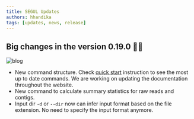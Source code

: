 ```yaml
---
title: SEGUL Updates
authors: hhandika
tags: [updates, news, release]
---
```


## Big changes in the version 0.19.0 💪🏼

![blog](img/segui_mb.webp)

<!-- truncate -->

- New command structure. Check [quick start](/docs/intro)
  instruction to see the most up to date commands. We are working on updating the documentation throughout the website.
- New command to calculate summary statistics for raw reads and contigs.
- Input dir `-d` or `--dir` now can infer input format based on the file extension. No need to specify the input format anymore.
